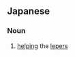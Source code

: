 ==Japanese==
{{ja-kanjitab|きゅう|らい|yomi=o}}

===Noun===
{{ja-noun|きゅうらい}}

# [[helping]] the [[lepers]]